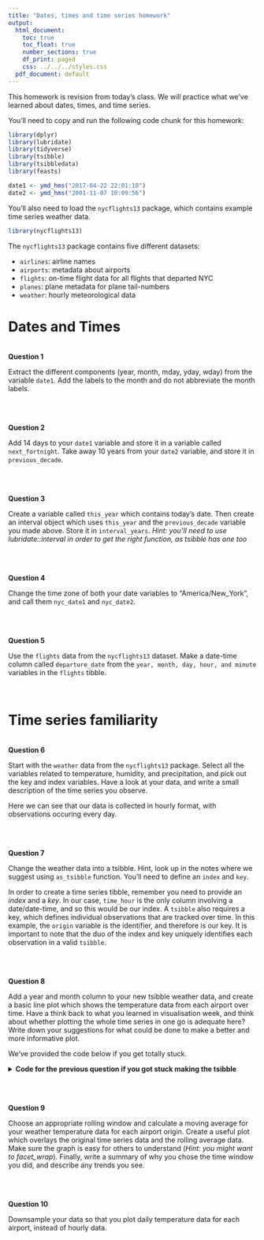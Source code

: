 ```yaml
---
title: "Dates, times and time series homework"
output:
  html_document:
    toc: true
    toc_float: true
    number_sections: true
    df_print: paged
    css: ../../../styles.css
  pdf_document: default
---
```


This homework is revision from today's class. We will practice what we've learned about dates, times, and time series.

You'll need to copy and run the following code chunk for this homework:

```r
library(dplyr)
library(lubridate)
library(tidyverse)
library(tsibble)
library(tsibbledata)
library(feasts)

date1 <- ymd_hms("2017-04-22 22:01:18")
date2 <- ymd_hms("2001-11-07 10:09:56")
```

You'll also need to load the `nycflights13` package, which contains example time series weather data.     

```r
library(nycflights13)
```

The `nycflights13` package contains five different datasets:

* `airlines`: airline names
* `airports`: metadata about airports
* `flights`: on-time flight data for all flights that departed NYC
* `planes`: plane metadata for plane tail-numbers
* `weather`: hourly meteorological data



# Dates and Times

<br>
**Question 1**  

Extract the different components (year, month, mday, yday, wday) from the variable `date1`. Add the labels to the month and do not abbreviate the month labels. 

<br>


<br>
**Question 2**  

Add 14 days to your `date1` variable and store it in a variable called `next_fortnight`. 
Take away 10 years from your `date2` variable, and store it in `previous_decade`. 

<br>


<br>
**Question 3**  

Create a variable called `this_year` which contains today's date. Then create an interval object which uses `this_year` and the `previous_decade` variable you made above. Store it in `interval_years`. 
*Hint: you'll need to use lubridate::interval in order to get the right function, as tsibble has one too*  


<br>


<br>
**Question 4**    

Change the time zone of both your date variables to "America/New_York", and call them `nyc_date1` and `nyc_date2`. 

<br>


<br>
**Question 5**  

Use the `flights` data from the `nycflights13` dataset. Make a date-time column called `departure_date` from the `year, month, day, hour, and minute` variables in the `flights` tibble.

<br>




# Time series familiarity 


<br>
**Question 6**  

Start with the `weather` data from the `nycflights13` package. Select all the variables related to temperature, humidity, and precipitation, and pick out the key and index variables. Have a look at your data, and write a small description of the time series you observe. 

Here we can see that our data is collected in hourly format, with observations occuring every day. 

<br>


<br>
**Question 7**  

Change the weather data into a tsibble. Hint, look up in the notes where we suggest using `as_tsibble` function. You'll need to define an `index` and `key`.


In order to create a time series tibble, remember you need to provide an *index* and a *key*. In our case, `time_hour` is the only column involving a date/date-time, and so this would be our index. A `tsibble` also requires a key, which defines individual observations that are tracked over time. In this example, the `origin` variable is the identifier, and therefore is our key. It is important to note that the duo of the index and key uniquely identifies each observation in a valid `tsibble`.   


<br>


<br>
**Question 8**  

Add a year and month column to your new tsibble weather data, and create a basic line plot which shows the temperature data from each airport over time. Have a think back to what you learned in visualisation week, and think about whether plotting the whole time series in one go is adequate here? Write down your suggestions for what could be done to make a better and more informative plot. 

 We've provided the code below if you get totally stuck. 

<details>
<summary>**Code for the previous question if you got stuck making the tsibble**</summary>
```r
# create a time series tsibble with keys
weather_tsbl <- weather %>%
  as_tsibble(index = time_hour, key = origin)

weather_tsbl
```
</details>


<br>


<br>
**Question 9**  

Choose an appropriate rolling window and calculate a moving average for your weather temperature data for each airport origin. Create a useful plot which overlays the original time series data and the rolling average data. Make sure the graph is easy for others to understand (*Hint: you might want to facet_wrap*). Finally, write a summary of why you chose the time window you did, and describe any trends you see. 


<br>


<br>
**Question 10**  

Downsample your data so that you plot daily temperature data for each airport, instead of hourly data. 


<br>

